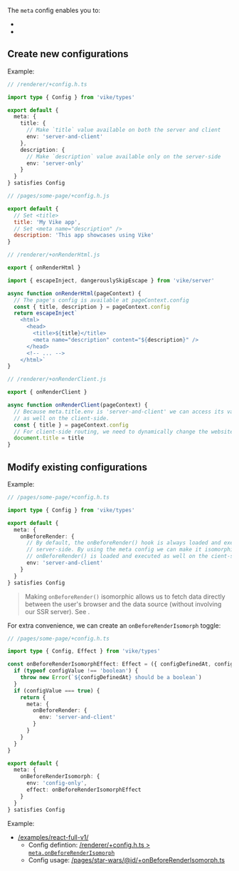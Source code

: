 
The `meta` config enables you to:
 - <Link href="#create-new-configurations" />
 - <Link href="#modify-existing-configurations" />


## Create new configurations

Example:

```ts
// /renderer/+config.h.ts

import type { Config } from 'vike/types'

export default {
  meta: {
    title: {
      // Make `title` value available on both the server and client
      env: 'server-and-client'
    },
    description: {
      // Make `description` value available only on the server-side
      env: 'server-only'
    }
  }
} satisfies Config
```

```js
// /pages/some-page/+config.h.js

export default {
  // Set <title>
  title: 'My Vike app',
  // Set <meta name="description" />
  description: 'This app showcases using Vike'
}
```

```ts
// /renderer/+onRenderHtml.js

export { onRenderHtml }

import { escapeInject, dangerouslySkipEscape } from 'vike/server'

async function onRenderHtml(pageContext) {
  // The page's config is available at pageContext.config
  const { title, description } = pageContext.config
  return escapeInject`
    <html>
      <head>
        <title>${title}</title>
        <meta name="description" content="${description}" />
      </head>
      <!-- ... -->
    </html>`
}
```

```ts
// /renderer/+onRenderClient.js

export { onRenderClient }

async function onRenderClient(pageContext) {
  // Because meta.title.env is 'server-and-client' we can access its value
  // as well on the client-side.
  const { title } = pageContext.config
  // For client-side routing, we need to dynamically change the website's title
  document.title = title
}
```


## Modify existing configurations

Example:

```ts
// /pages/some-page/+config.h.ts

import type { Config } from 'vike/types'

export default {
  meta: {
    onBeforeRender: {
      // By default, the onBeforeRender() hook is always loaded and executed only on the
      // server-side. By using the meta config we can make it isomorphic instead:
      // onBeforeRender() is loaded and executed as well on the cient-side.
      env: 'server-and-client'
    }
  }
} satisfies Config
```

> Making `onBeforeRender()` isomorphic allows us to fetch data directly between the user's browser and the data source (without involving our SSR server). See <Link href="/onBeforeRender#client-routing" doNotInferSectionTitle={true} />.

For extra convenience, we can create an `onBeforeRenderIsomorph` toggle:

```ts
// /pages/some-page/+config.h.ts

import type { Config, Effect } from 'vike/types'

const onBeforeRenderIsomorphEffect: Effect = ({ configDefinedAt, configValue }) {
  if (typeof configValue !== 'boolean') {
    throw new Error(`${configDefinedAt} should be a boolean`)
  }
  if (configValue === true) {
    return {
      meta: {
        onBeforeRender: {
          env: 'server-and-client'
        }
      }
    }
  }
}

export default {
  meta: {
    onBeforeRenderIsomorph: {
      env: 'config-only',
      effect: onBeforeRenderIsomorphEffect
    }
  }
} satisfies Config
```

Example:
 - [/examples/react-full-v1/](https://github.com/vikejs/vike/blob/01cc674498ea8baa289bfccb633d04b4d6cc7958/examples/react-full-v1/)
   - Config defintion: [/renderer/+config.h.ts > `meta.onBeforeRenderIsomorph`](https://github.com/vikejs/vike/blob/01cc674498ea8baa289bfccb633d04b4d6cc7958/examples/react-full-v1/renderer/+config.h.ts#L14-L33)
   - Config usage: [/pages/star-wars/@id/+onBeforeRenderIsomorph.ts](https://github.com/vikejs/vike/blob/01cc674498ea8baa289bfccb633d04b4d6cc7958/examples/react-full-v1/pages/star-wars/@id/+onBeforeRenderIsomorph.ts)
